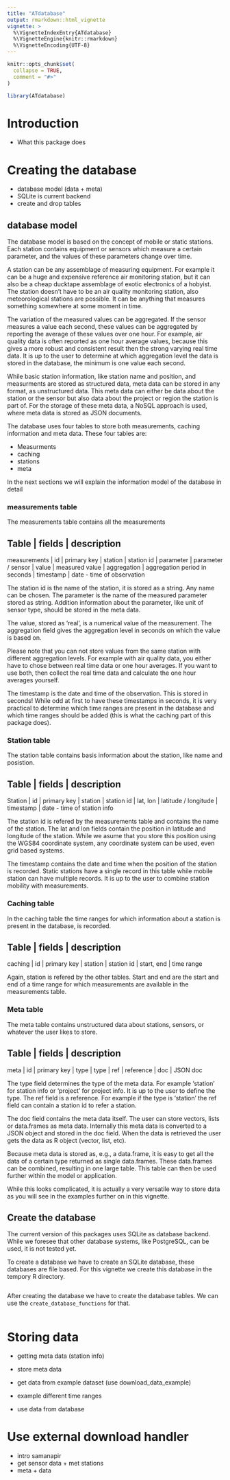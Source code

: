 ```yaml
---
title: "ATdatabase"
output: rmarkdown::html_vignette
vignette: >
  %\VignetteIndexEntry{ATdatabase}
  %\VignetteEngine{knitr::rmarkdown}
  %\VignetteEncoding{UTF-8}
---
```


```r
knitr::opts_chunk$set(
  collapse = TRUE,
  comment = "#>"
)
```

```r
library(ATdatabase)
```


# Introduction

* What this package does

# Creating the database

* database model (data + meta)
* SQLite is current backend  
* create and drop tables

## database model

The database model is based on the concept of mobile or static
stations. Each station contains equipment or sensors which measure a
certain parameter, and the values of these parameters change over time.

A station can be any assemblage of measuring equipment. For example it
can be a huge and expensive reference air monitoring station, but it
can also be a cheap ducktape assemblage of exotic electronics of a
hobyist. The station doesn't have to be an air quality monitoring
station, also meteorological stations are possible. It can be anything
that measures something somewhere at some moment in time.

The variation of the measured values can be aggregated. If the sensor
measures a value each second, these values can be aggregated by
reporting the average of these values over one hour. For example, air
quality data is often reported as one hour average values, because
this gives a more robust and consistent result then the strong varying
real time data. It is up to the user to determine at which aggregation
level the data is stored in the database, the minimum is one value
each second.

While basic station information, like station name and position, and
measurments are stored as structured data, meta data can be stored in
any format, as unstructured data. This meta data can either be data about the station or the
sensor but also data about the project or region the station is part
of. For the storage of these meta data, a NoSQL approach is used,
where meta data is stored as JSON documents.

The database uses four tables to store both measurements, caching
information and meta data. These four tables are:

* Measurments
* caching
* stations  
* meta  

In the next sections we will explain the information model of the
database in detail

### measurements table


The measurements table contains all the measurements

Table            | fields           | description
--------------------------------------------------
measurements     | id               | primary key
                 | station          | station id 
                 | parameter        | parameter / sensor
                 | value            | measured value
                 | aggregation      | aggregation period in seconds
                 | timestamp        | date - time of observation


The station id is the name of the station, it is stored as a string.
Any name can be chosen. The parameter is the name of the measured
parameter stored as string. Addition information about the parameter,
like unit of sensor type, should be stored in the meta data.

The value, stored as 'real', is a numerical value of the measurement.
The aggregation field gives the aggregation level in seconds on which
the value is based on. 

Please note that you can not store values from the same station with
different aggregation levels. For example with air quality data, you
either have to chose between real time data or one hour averages. If
you want to use both, then collect the real time data and calculate
the one hour averages yourself.

The timestamp is the date and time of the observation. This is stored
in seconds! While odd at first to have these timestamps in seconds,
it is very practical to determine which time ranges are present in the
database and which time ranges should be added (this is what the
caching part of this package does).

### Station table

The station table contains basis information about the station, like
name and posistion.

Table            | fields           | description
--------------------------------------------------
Station          | id               | primary key
                 | station          | station id
                 | lat, lon         | latitude / longitude
                 | timestamp        | date - time of station info


The station id is refered by the measurements table and contains the
name of the station. The lat and lon fields contain the position in latitude and
longitude of the station. While we asume that you store this position
using the WGS84 coordinate system, any coordinate system can be used,
even grid based systems.

The timestamp contains the date and time when the position of the
station is recorded. Static stations have a single record in this
table while mobile station can have multiple records. It is up to the
user to combine station mobility with measurements.

### Caching table

In the caching table the time ranges for which information about a
station is present in the database, is recorded.

 
Table            | fields           | description
--------------------------------------------------
caching          | id               | primary key
                 | station          | station id
                 | start, end       | time range


Again, station is refered by the other tables. Start and end are the
start and end of a time range for which measurements are available in
the measurements table.

### Meta table

The meta table contains unstructured data about stations, sensors, or
whatever the user likes to store. 


Table            | fields           | description
--------------------------------------------------
meta             | id               | primary key
                 | type             | type
                 | ref              | reference
                 | doc              | JSON doc


The type field determines the type of the meta data. For example
'station' for station info or 'project' for project info. It is up to
the user to define the type. The ref field is a reference. For example
if the type is 'station' the ref field can contain a station id to
refer a station.

The doc field contains the meta data itself.  The user can store vectors, lists or
data.frames as meta data. Internally this meta data is converted to a
JSON object and stored in the doc field. When the data is retrieved
the user gets the data as R object (vector, list, etc).

Because meta data is stored as, e.g., a data.frame, it is easy to get
all the data of a certain type returned as single data.frames. These
data.frames can be combined, resulting in one large table. This table
can then be used further within the model or application.

While this looks complicated, it is actually a very versatile way to
store data as you will see in the examples further on in this
vignette.


## Create the database

The current version of this packages uses SQLite as database backend.
While we foresee that other database systems, like PostgreSQL, can be
used, it is not tested yet.

To create a database we have to create an SQLite database, these
databases are file based. For this vignette we create this database in
the tempory R directory.

```r


```

After creating the database we have to create the database tables.
We can use the `create_database_functions` for that. 

```r


```

# Storing data

* getting meta data (station info)
* store meta data   

* get data from example dataset (use download_data_example)
* example different time ranges  
* use data from database  

# Use external download handler

* intro samanapir
* get sensor data + met stations  
* meta + data  
  
